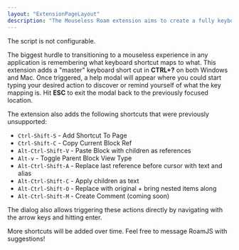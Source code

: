 ```yaml
---
layout: "ExtensionPageLayout"
description: "The Mouseless Roam extension aims to create a fully keyboard accessible experience in Roam!"
---
```


The script is not configurable.

The biggest hurdle to transitioning to a mouseless experience in any application is remembering what keyboard shortcut maps to what. This extension adds a "master" keyboard short cut in **CTRL+?** on both Windows and Mac. Once triggered, a help modal will appear where you could start typing your desired action to discover or remind yourself of what the key mapping is. Hit **ESC** to exit the modal back to the previously focused location.

The extension also adds the following shortcuts that were previously unsupported:
- `Ctrl-Shift-S` - Add Shortcut To Page
- `Ctrl-Shift-C` - Copy Current Block Ref
- `Alt-Ctrl-Shift-V` - Paste Block with children as references
- `Alt-v` - Toggle Parent Block View Type
- `Alt-Ctrl-Shift-A` - Replace last reference before cursor with text and alias
- `Alt-Ctrl-Shift-C` - Apply children as text
- `Alt-Ctrl-Shift-O` - Replace with original + bring nested items along
- `Alt-Ctrl-Shift-M` - Create Comment (coming soon)

The dialog also allows triggering these actions directly by navigating with the arrow keys and hitting enter.

More shortcuts will be added over time. Feel free to message RoamJS with suggestions!
